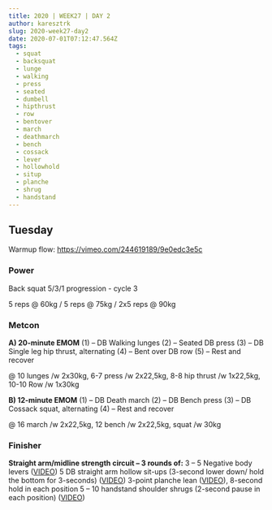 ```yaml
---
title: 2020 | WEEK27 | DAY 2
author: karesztrk
slug: 2020-week27-day2
date: 2020-07-01T07:12:47.564Z
tags:
  - squat
  - backsquat
  - lunge
  - walking
  - press
  - seated
  - dumbell
  - hipthrust
  - row
  - bentover
  - march
  - deathmarch
  - bench
  - cossack
  - lever
  - hollowhold
  - situp
  - planche
  - shrug
  - handstand
---
```


## Tuesday

Warmup flow: <https://vimeo.com/244619189/9e0edc3e5c>

### Power

Back squat 5/3/1 progression - cycle 3

5 reps @ 60kg / 5 reps @ 75kg / 2x5 reps @ 90kg

### Metcon

**A) 20-minute EMOM**
(1) – DB Walking lunges
(2) – Seated DB press
(3) – DB Single leg hip thrust, alternating
(4) – Bent over DB row
(5) – Rest and recover

@ 10 lunges /w 2x30kg, 6-7 press /w 2x22,5kg, 8-8 hip thrust /w 1x22,5kg, 10-10 Row /w 1x30kg

**B) 12-minute EMOM**
(1) – DB Death march
(2) – DB Bench press
(3) – DB Cossack squat, alternating
(4) – Rest and recover

@ 16 march /w 2x22,5kg, 12 bench /w 2x22,5kg, squat /w 30kg

### Finisher

**Straight arm/midline strength circuit – 3 rounds of:**
3 – 5 Negative body levers ([VIDEO](https://vimeo.com/329040311/806014d025))
5 DB straight arm hollow sit-ups (3-second lower down/ hold the bottom for 3-seconds) ([VIDEO](https://vimeo.com/416231843/a29a0845f5))
3-point planche lean ([VIDEO](https://vimeo.com/416231909/3a58e6d6ee)), 8-second hold in each position
5 – 10 handstand shoulder shrugs (2-second pause in each position) ([VIDEO](https://vimeo.com/418796965/da8a8f0cb9))
